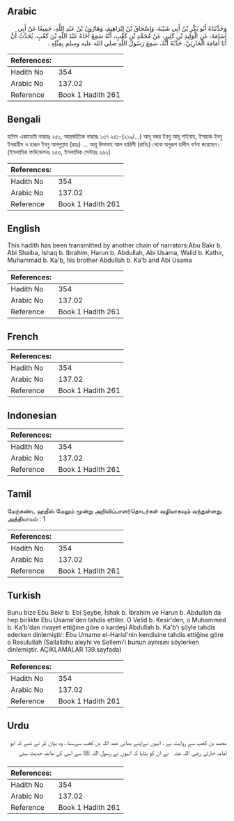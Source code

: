 ## Arabic


<div dir="rtl" lang="ar" style={{fontSize:'larger',backgroundColor:'#f8f9fa',padding:20}}>
وَحَدَّثَنَاهُ أَبُو بَكْرِ بْنُ أَبِي شَيْبَةَ، وَإِسْحَاقُ بْنُ إِبْرَاهِيمَ، وَهَارُونُ بْنُ عَبْدِ اللَّهِ، جَمِيعًا عَنْ أَبِي أُسَامَةَ، عَنِ الْوَلِيدِ بْنِ كَثِيرٍ، عَنْ مُحَمَّدِ بْنِ كَعْبٍ، أَنَّهُ سَمِعَ أَخَاهُ عَبْدَ اللَّهِ بْنَ كَعْبٍ، يُحَدِّثُ أَنَّ أَبَا أُمَامَةَ الْحَارِثِيَّ، حَدَّثَهُ أَنَّهُ، سَمِعَ رَسُولَ اللَّهِ صلى الله عليه وسلم بِمِثْلِهِ ‏.‏
</div>
<div style={{backgroundColor:'#f8f9fa',padding:20, marginBottom: 10}}><table> <thead> <tr> <th>References:</th> <th></th> </tr> </thead> <tbody><tr><td>Hadith No</td><td>354</td></tr><tr><td>Arabic No</td><td>137.02</td></tr><tr><td>Reference</td><td>Book 1 Hadith 261</td></tr></tbody></table></div>

## Bengali


<div dir="ltr" lang="bn" style={{fontSize:'larger',backgroundColor:'#f8f9fa',padding:20}}>
হাদিস একাডেমি নাম্বারঃ ২৫১, আন্তর্জাতিক নাম্বারঃ ১৩৭ ২৫১-(২১৯/...) আবূ বকর ইবনু আবূ শাইবাহ, ইসহাক ইবনু ইবরাহীম ও হারূন ইবনু আবদুল্লাহ (রহঃ) ... আবূ উমামাহ আল হারিসী (রাযিঃ) থেকে অনুরূপ হাদীস বর্ণনা করেছেন। (ইসলামিক ফাউন্ডেশনঃ ২৫৩, ইসলামিক সেন্টারঃ ২৬২)
</div>
<div style={{backgroundColor:'#f8f9fa',padding:20, marginBottom: 10}}><table> <thead> <tr> <th>References:</th> <th></th> </tr> </thead> <tbody><tr><td>Hadith No</td><td>354</td></tr><tr><td>Arabic No</td><td>137.02</td></tr><tr><td>Reference</td><td>Book 1 Hadith 261</td></tr></tbody></table></div>

## English


<div dir="ltr" lang="en" style={{fontSize:'larger',backgroundColor:'#f8f9fa',padding:20}}>
This hadith has been transmitted by another chain of narrators:Abu Bakr b. Abi Shaiba, Ishaq b. Ibrahim, Harun b. Abdullah, Abi Usama, Walid b. Kathir, Muhammad b. Ka'b, his brother Abdullah b. Ka'b and Abi Usama
</div>
<div style={{backgroundColor:'#f8f9fa',padding:20, marginBottom: 10}}><table> <thead> <tr> <th>References:</th> <th></th> </tr> </thead> <tbody><tr><td>Hadith No</td><td>354</td></tr><tr><td>Arabic No</td><td>137.02</td></tr><tr><td>Reference</td><td>Book 1 Hadith 261</td></tr></tbody></table></div>

## French


<div dir="ltr" lang="fr" style={{fontSize:'larger',backgroundColor:'#f8f9fa',padding:20}}>

</div>
<div style={{backgroundColor:'#f8f9fa',padding:20, marginBottom: 10}}><table> <thead> <tr> <th>References:</th> <th></th> </tr> </thead> <tbody><tr><td>Hadith No</td><td>354</td></tr><tr><td>Arabic No</td><td>137.02</td></tr><tr><td>Reference</td><td>Book 1 Hadith 261</td></tr></tbody></table></div>

## Indonesian


<div dir="ltr" lang="id" style={{fontSize:'larger',backgroundColor:'#f8f9fa',padding:20}}>

</div>
<div style={{backgroundColor:'#f8f9fa',padding:20, marginBottom: 10}}><table> <thead> <tr> <th>References:</th> <th></th> </tr> </thead> <tbody><tr><td>Hadith No</td><td>354</td></tr><tr><td>Arabic No</td><td>137.02</td></tr><tr><td>Reference</td><td>Book 1 Hadith 261</td></tr></tbody></table></div>

## Tamil


<div dir="ltr" lang="ta" style={{fontSize:'larger',backgroundColor:'#f8f9fa',padding:20}}>
மேற்கண்ட ஹதீஸ் மேலும் மூன்று அறிவிப்பாளர்தொடர்கள் வழியாகவும் வந்துள்ளது. அத்தியாயம் : 1
</div>
<div style={{backgroundColor:'#f8f9fa',padding:20, marginBottom: 10}}><table> <thead> <tr> <th>References:</th> <th></th> </tr> </thead> <tbody><tr><td>Hadith No</td><td>354</td></tr><tr><td>Arabic No</td><td>137.02</td></tr><tr><td>Reference</td><td>Book 1 Hadith 261</td></tr></tbody></table></div>

## Turkish


<div dir="ltr" lang="tr" style={{fontSize:'larger',backgroundColor:'#f8f9fa',padding:20}}>
Bunu bize Ebu Bekr b. Ebi Şeybe, İshak b. İbrahim ve Harun b. Abdullah da hep birlikte Ebu Usame'den tahdis ettiler. O Velid b. Kesir'den, o Muhammed b. Ka'b'dan rivayet ettiğine göre o kardeşi Abdullah b. Ka'b'ı şöyle tahdis ederken dinlemiştir: Ebu Umame el-Harisl'nin kendisine tahdis ettiğine göre o Resulullah (Sallallahu aleyhi ve Sellemı'i bunun aynısını söylerken dinlemiştir. AÇIKLAMALAR 139.sayfada)
</div>
<div style={{backgroundColor:'#f8f9fa',padding:20, marginBottom: 10}}><table> <thead> <tr> <th>References:</th> <th></th> </tr> </thead> <tbody><tr><td>Hadith No</td><td>354</td></tr><tr><td>Arabic No</td><td>137.02</td></tr><tr><td>Reference</td><td>Book 1 Hadith 261</td></tr></tbody></table></div>

## Urdu


<div dir="rtl" lang="ur" style={{fontSize:'larger',backgroundColor:'#f8f9fa',padding:20}}>
محمد بن کعب سے روایت ہے ، انہوں نےاپنے بھائی عبد اللہ بن کعب سےسنا ، وہ بیان کر تے تھے کہ ابو امامہ حارثی ‌رضی ‌اللہ ‌عنہ ‌ ‌ نے ان کو بتایا کہ انہوں نے رسول اللہ ﷺ سے اسی کی مانند حدیث سنی
</div>
<div style={{backgroundColor:'#f8f9fa',padding:20, marginBottom: 10}}><table> <thead> <tr> <th>References:</th> <th></th> </tr> </thead> <tbody><tr><td>Hadith No</td><td>354</td></tr><tr><td>Arabic No</td><td>137.02</td></tr><tr><td>Reference</td><td>Book 1 Hadith 261</td></tr></tbody></table></div>